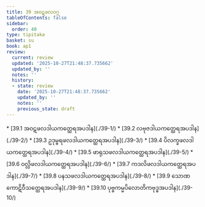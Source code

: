 ```yaml
---
title: 39 အဝဋဖလဝဂ္ဂ
tableOfContents: false
sidebar:
  order: 40
type: tipitaka
basket: su
book: ap1
review:
  current: review
  updated: '2025-10-27T21:48:37.735662'
  updated_by: ''
  notes: ''
  history:
  - state: review
    date: '2025-10-27T21:48:37.735662'
    updated_by: ''
    notes: ''
    previous_state: draft
---
```



<ReviewStatus review={frontmatter.review} showDetails={true} />

<HypothesisAnnotation frontmatter={frontmatter} />

<DynamicBreadcrumb />



<TableOfContents book="ap1" section="39">
* [39.1 အဝဋဖလဒါယကတ္ထေရအပဒါန](./39-1/)
* [39.2 လဗုဇဒါယကတ္ထေရအပဒါန](./39-2/)
* [39.3 ဥဒုမ္ဗရဖလဒါယကတ္ထေရအပဒါန](./39-3/)
* [39.4 ပိလက္ခဖလဒါယကတ္ထေရအပဒါန](./39-4/)
* [39.5 ဖာရုသဖလဒါယကတ္ထေရအပဒါန](./39-5/)
* [39.6 ဝလ္လိဖလဒါယကတ္ထေရအပဒါန](./39-6/)
* [39.7 ကဒလိဖလဒါယကတ္ထေရအပဒါန](./39-7/)
* [39.8 ပနသဖလဒါယကတ္ထေရအပဒါန](./39-8/)
* [39.9 သောဏကောဋိဝီသတ္ထေရအပဒါန](./39-9/)
* [39.10 ပုဗ္ဗကမ္မပိလောတိကဗုဒ္ဓအပဒါန](./39-10/)
</TableOfContents>